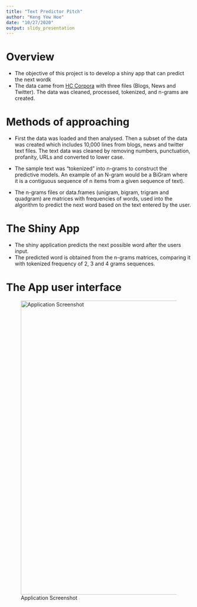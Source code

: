 ```yaml
---
title: "Text Predictor Pitch"
author: "Keng Yew Hoe"
date: "10/27/2020"
output: slidy_presentation
---
```

Overview
========================================================

- The objective of this project is to develop a shiny app that can predict the next wordk
- The data came from [HC Corpora](http://www.corpora.heliohost.org) with three files (Blogs, News and Twitter). The data was cleaned, processed, tokenized, and n-grams are created.


Methods of approaching
========================================================
- First the data was loaded and then analysed. Then a subset of the data was created which includes 10,000 lines from blogs, news and twitter text files. The text data was cleaned by removing numbers, punctuation, profanity, URLs and converted to lower case.

- The sample text was "tokenized" into n-grams to construct the predictive models. An example of an N-gram would be a BiGram where it is a contiguous sequence of n items from a given sequence of text).

- The n-grams files or data.frames (unigram, bigram, trigram and quadgram) are matrices with frequencies of words, used into the algorithm to predict the next word based on the text entered by the user.
 
The Shiny App
========================================================
- The shiny application predicts the next possible word after the users input.
- The predicted word is obtained from the n-grams matrices, comparing it with tokenized frequency of 2, 3 and 4 grams sequences.

The App user interface
========================================================
![Application Screenshot](shiny-app.jpg){width=800px}


